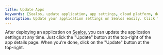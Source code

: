 ```yaml
---
title: Update Apps
keywords: [Sealos, update application, app settings, cloud platform, deploy app]
description: Update your application settings on Sealos easily. Click the "Update" button on the app details page to make changes anytime.
---
```


After deploying an application on [Sealos](https://usw.sailos.io), you can update the application settings at any
time. Just click the "Update" button at the top-right of the app details page. When you're done, click on the "Update"
button at the top-right.